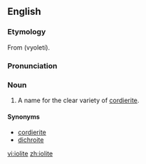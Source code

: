 ==English==
{{wikipedia|Cordierite}}

===Etymology===
From {{etyl|el}} {{polytonic|βιολετί}} (vyoletí).

===Pronunciation===
{{Audio-IPA|En-iolite.ogg|/ˈaɪəˌlaɪt/}}

===Noun===
{{en-noun|-}}

# {{context|[[gemology]]}} A name for the clear variety of [[cordierite]].

====Synonyms====
* [[cordierite]]
* [[dichroite]]

[[vi:iolite]]
[[zh:iolite]]